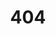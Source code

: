 ---
title: '404'
template: splash
editUrl: false
hero:
  title: '404'
  tagline: Halaman tidak Ditemukan/Rusak.
  actions:
    - text: Yu Balik
      icon: rocket
      link: /
      variant: primary
---